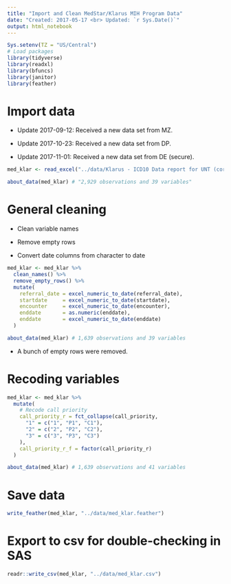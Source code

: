 ```yaml
---
title: "Import and Clean MedStar/Klarus MIH Program Data"
date: "Created: 2017-05-17 <br> Updated: `r Sys.Date()`"
output: html_notebook
---
```


```r
Sys.setenv(TZ = "US/Central")
# Load packages
library(tidyverse)
library(readxl)
library(bfuncs)
library(janitor)
library(feather)
```

# Import data

* Update 2017-09-12: Received a new data set from MZ.

* Update 2017-10-23: Received a new data set from DP.

* Update 2017-11-01: Received a new data set from DE (secure).

```r
med_klar <- read_excel("../data/Klarus - ICD10 Data report for UNT (corrected).xlsx")
```

```r
about_data(med_klar) # "2,929 observations and 39 variables"
```

# General cleaning

* Clean variable names

* Remove empty rows

* Convert date columns from character to date

```r
med_klar <- med_klar %>% 
  clean_names() %>% 
  remove_empty_rows() %>% 
  mutate(
    referral_date = excel_numeric_to_date(referral_date),
    startdate     = excel_numeric_to_date(startdate),
    encounter     = excel_numeric_to_date(encounter),
    enddate       = as.numeric(enddate),
    enddate       = excel_numeric_to_date(enddate)
  )
```

```r
about_data(med_klar) # 1,639 observations and 39 variables
```

* A bunch of empty rows were removed.

# Recoding variables

```r
med_klar <- med_klar %>% 
  mutate(
    # Recode call priority
    call_priority_r = fct_collapse(call_priority,
      "1" = c("1", "P1", "C1"),
      "2" = c("2", "P2", "C2"),
      "3" = c("3", "P3", "C3")
    ),
    call_priority_r_f = factor(call_priority_r)
  )
```

```r
about_data(med_klar) # 1,639 observations and 41 variables
```

# Save data

```r
write_feather(med_klar, "../data/med_klar.feather")
```

# Export to csv for double-checking in SAS

```r
readr::write_csv(med_klar, "../data/med_klar.csv")
```



